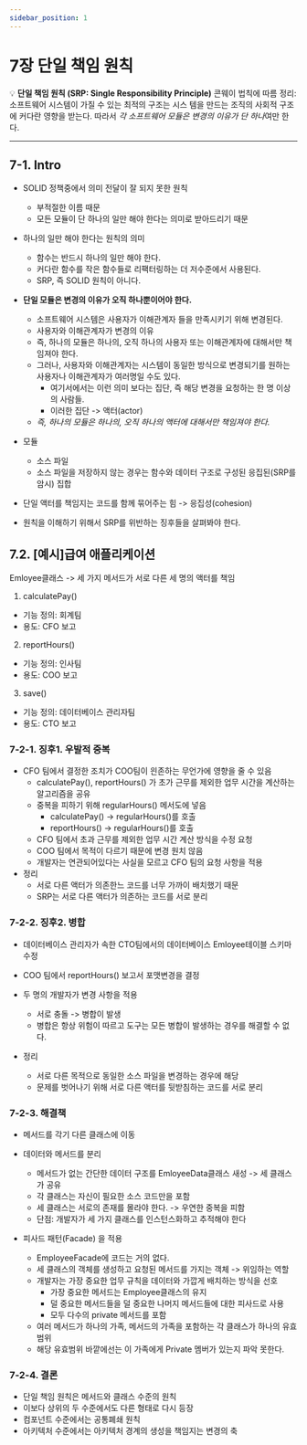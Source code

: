 ```yaml
---
sidebar_position: 1
---
```


# 7장 단일 책임 원칙

💡 **단일 책임 원칙 (SRP: Single Responsibility Principle)** 콘웨이 법칙에 따름 정리: 소프트웨어 시스템이 가질 수 있는 최적의 구조는 시스
템을 만드는 조직의 사회적 구조에 커다란 영향을 받는다.
따라서 *각 소프트웨어 모듈은 변경의 이유가 단 하나*여만 한다.

---

## 7-1. Intro

- SOLID 정책중에서 의미 전달이 잘 되지 못한 원칙

  - 부적절한 이름 때문
  - 모든 모듈이 단 하나의 일만 해야 한다는 의미로 받아드리기 때문

- 하나의 일만 해야 한다는 원칙의 의미

  - 함수는 반드시 하나의 일만 해야 한다.
  - 커다란 함수를 작은 함수들로 리팩터링하는 더 저수준에서 사용된다.
  - SRP, 즉 SOLID 원칙이 아니다.

- **단일 모듈은 변경의 이유가 오직 하나뿐이어야 한다.**

  - 소프트웨어 시스템은 사용자가 이해관계자 들을 만족시키기 위해 변경된다.
  - 사용자와 이해관계자가 변경의 이유
  - 즉, 하나의 모듈은 하나의, 오직 하나의 사용자 또는 이해관계자에 대해서만 책임져야 한다.
  - 그러나, 사용자와 이해관계자는 시스템이 동일한 방식으로 변경되기를 원하는
    사용자나 이해관계자가 여러명일 수도 있다.
    - 여기서에서는 이런 의미 보다는 집단, 즉 해당 변경을 요청하는 한 명 이상의 사람들.
    - 이러한 집단 -> 액터(actor)
  - _즉, 하나의 모듈은 하나의, 오직 하나의 액터에 대해서만 책임져야 한다._

- 모듈

  - 소스 파일
  - 소스 파일을 저장하지 않는 경우는 함수와 데이터 구조로 구성된 응집된(SRP를 암시) 집합

- 단일 액터를 책임지는 코드를 함께 묶어주는 힘 -> 응집성(cohesion)
- 원칙을 이해하기 위해서 SRP를 위반하는 징후들을 살펴봐야 한다.

## 7.2. [예시]급여 애플리케이션

Emloyee클래스 -> 세 가지 메서드가 서로 다른 세 명의 액터를 책임

1. calculatePay()

- 기능 정의: 회계팀
- 용도: CFO 보고

2. reportHours()

- 기능 정의: 인사팀
- 용도: COO 보고

3. save()

- 기능 정의: 데이터베이스 관리자팀
- 용도: CTO 보고

### 7-2-1. 징후1. 우발적 중복

- CFO 팀에서 결정한 조치가 COO팀이 읜존하는 무언가에 영향을 줄 수 있음
  - calculatePay(), reportHours() 가 초가 근무를 제외한 업무 시간을 계산하는 알고리즘을 공유
  - 중복을 피하기 위해 regularHours() 메서도에 넣음
    - calculatePay() -> regularHours()를 호출
    - reportHours() -> regularHours()를 호출
  - CFO 팀에서 초과 근무를 제외한 업무 시간 계산 방식을 수정 요청
  - COO 팀에서 목적이 다르기 때문에 변경 원치 않음
  - 개발자는 연관되어있다는 사실을 모르고 CFO 팀의 요청 사항을 적용
- 정리
  - 서로 다른 액터가 의존한느 코드를 너무 가까이 배치했기 때문
  - SRP는 서로 다른 액터가 의존하는 코드를 서로 분리

### 7-2-2. 징후2. 병합

- 데이터베이스 관리자가 속한 CTO팀에서의 데이터베이스 Emloyee테이블 스키마 수정
- COO 팀에서 reportHours() 보고서 포맷변경을 결정
- 두 명의 개발자가 변경 사항을 적용

  - 서로 충돌 -> 병합이 발생
  - 병합은 항상 위험이 따르고 도구는 모든 병합이 발생하는 경우를 해결할 수 없다.

- 정리
  - 서로 다른 목적으로 동일한 소스 파일을 변경하는 경우에 해당
  - 문제를 벗어나기 위해 서로 다른 액터를 뒷받침하는 코드를 서로 분리

### 7-2-3. 해결책

- 메서드를 각기 다른 클래스에 이동
- 데이터와 메서드를 분리

  - 메서드가 없는 간단한 데이터 구조를 EmloyeeData클래스 새성 -> 세 클래스가 공유
  - 각 클래스는 자신이 필요한 소스 코드만을 포함
  - 세 클래스는 서로의 존재를 몰라야 한다. -> 우연한 중복을 피함
  - 단점: 개발자가 세 가지 클래스를 인스턴스화하고 추적해야 한다

- 피사드 패턴(Facade) 을 적용
  - EmployeeFacade에 코드는 거의 없다.
  - 세 클래스의 객체를 생성하고 요청된 메서드를 가지는 객체 -> 위임하는 역할
  - 개발자는 가장 중요한 업무 규칙을 데이터와 가깝게 배치하는 방식을 선호
    - 가장 중요한 메서드는 Employee클래스의 유지
    - 덜 중요한 메서드들을 덜 중요한 나머지 메서드들에 대한 피사드로 사용
    - 모두 다수의 private 메서드를 포함
  - 여러 메서드가 하나의 가족, 메서드의 가족을 포함하는 각 클래스가 하나의 유효범위
  - 해당 유효범위 바깥에선는 이 가족에게 Private 멤버가 있는지 파악 못한다.

### 7-2-4. 결론

- 단일 책임 원칙은 메서드와 클래스 수준의 원칙
- 이보다 상위의 두 수준에서도 다른 형태로 다시 등장
- 컴포넌트 수준에서는 공통폐쇄 원칙
- 아키텍처 수준에서는 아키텍처 경계의 생성을 책임지는 변경의 축
